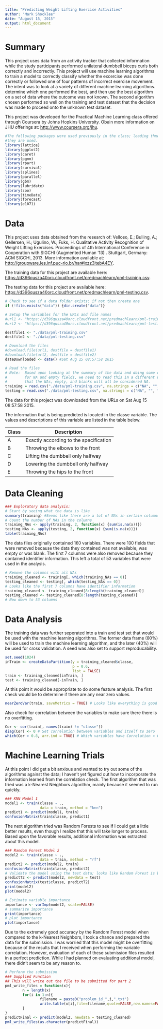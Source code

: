 ```yaml
---
title: "Predicting Weight Lifting Exercise Activities"
author: "Mark Shocklee"
date: "August 15, 2015"
output: html_document
---
```


# Summary

This project uses data from an activity tracker that collected information while the study participants performed unilateral dumbbell biceps curls both correctly and incorrectly.  This project will use machine learning algorithms to train a model to correctly classify whether the excercise was done correctly or followed one of four patterns of incorrect exercise movement.  The intent was to look at a variety of different machine learning algorithms. determine which one performed the best, and then use the best algorithm on a set of data where the outcome was not known.  The second algorithm chosen performed so well on the training and test dataset that the decision was made to proceed onto the unknown test dataset.

This project was developed for the Practical Machine Learning class offered through Coursera by Johns Hopkins University.  Obain more information on JHU offerings at: <http://www.coursera.org/jhu>.

```r
#The following packages were used previously in the class; loading thme in case
#they are used.
library(lattice)
library(ggplot2)
library(caret)
library(pgmm)
library(rpart)
library(survival)
library(splines)
library(parallel)
library(gbm)
library(lubridate)
library(zoo)
library(timeDate)
library(forecast)
library(e1071)
```
# Data

This project uses data obtained from the research of: Velloso, E.; Bulling, A.; Gellersen, H.; Ugulino, W.; Fuks, H. Qualitative Activity Recognition of Weight Lifting Exercises. Proceedings of 4th International Conference in Cooperation with SIGCHI (Augmented Human '13) . Stuttgart, Germany: ACM SIGCHI, 2013.  More information available at: <http://groupware.les.inf.puc-rio.br/har#ixzz3itebA4EY>.

The training data for this project are available here: <https://d396qusza40orc.cloudfront.net/predmachlearn/pml-training.csv>.

The testing data for this project are available here: <https://d396qusza40orc.cloudfront.net/predmachlearn/pml-testing.csv>.

```r
# Check to see if a data folder exists; if not then create one
if (!file.exists("data")) {dir.create("data")}

# Setup the variables for the URLs and file names
#url1 <- "https://d396qusza40orc.cloudfront.net/predmachlearn/pml-training.csv"
#url2 <- "https://d396qusza40orc.cloudfront.net/predmachlearn/pml-testing.csv"

destfile1 <- "./data/pml-training.csv"
destfile2 <- "./data/pml-testing.csv"

# Download the files
#download.file(url1, destfile = destfile1)
#download.file(url2, destfile = destfile2)
dateDownloaded <- date() #Sat Aug 15 08:57:58 2015
```

```r
# Read the files 
# Note:  Based upon looking at the summary of the data and doing some checks
#        for NA and empty fields, we need to read this in a different way so
#        that the NAs, empty, and blanks will all be considered NA.
training = read.csv("./data/pml-training.csv", na.strings = c("NA", "", " "))
testing = read.csv("./data/pml-testing.csv", na.strings = c("NA", "", " "))
```

The data for this project was downloaded from the URLs on Sat Aug 15 08:57:58 2015.

The information that is being predicted is located in the classe variable.  The values and descriptions of this variable are listed in the table below.

Class | Description
------------- | -------------
A | Exactly according to the specification
B | Throwing the elbows to the front
C | Lifting the dumbbell only halfway
D | Lowering the dumbbell only halfway 
E | Throwing the hips to the front

# Data Cleaning

```r
### Exploratory data analysis:
# Start by seeing what the data is like
summary(training) #Seems like there are a lot of NAs in certain columns
# Count the number of NAs in the columns
training_NAs <- apply(training, 2, function(x) {sum(is.na(x))})
testing_NAs <- apply(testing, 2, function(x) {sum(is.na(x))})
table(training_NAs) 
```

The data files originally contained 160 variables.  There were 100 fields that were removed because the data they contained was not available, was empty or was blank.  The first 7 columns were also removed because they contained identifier information.  This left a total of 53 variables that were used in the analysis.

```r
# Remove the columns with all NAs
training_cleaned <- training[, which(training_NAs == 0)]
testing_cleaned <- testing[, which(testing_NAs == 0)]
# Looks like the first 7 columns have identifier information
training_cleaned <- training_cleaned[8:length(training_cleaned)]
testing_cleaned <- testing_cleaned[8:length(testing_cleaned)]
# Now down to 53 columns
```

# Data Analysis

The training data was further seperated into a train and test set that would be used with the machine learning algorithms.  The former data frame (60%) will be used to train the machine learning algorithm, and the later (40%) will be used for cross validation.  A seed was also set to support reproducability.

```r
set.seed(1024)
inTrain <- createDataPartition(y = training_cleaned$classe, 
                               p = 0.6, 
                               list = FALSE)
train <- training_cleaned[inTrain, ]
test <- training_cleaned[-inTrain, ]
```

At this point it would be appropriate to do some feature analysis.  The first check would be to determine if there are any near zero values.

```r
nearZeroVar(train, saveMetrics = TRUE) # Looks like everything is good
```

Also check for correlation between the variables to make sure there there is no overfitting.  

```r
Cor <- cor(train[, names(train) != "classe"])
diag(Cor) <- 0 # Set correlation between variables and itself to zero
which(Cor > 0.8, arr.ind = TRUE) # Which variables have Correlation > 0.8
```

# Machine Learning Trials

At this point I did get a bit anxious and wanted to try out some of the algorithms against the data; I haven't yet figured out how to incorporate the information learned from the correlation check.  The first algorithm that was tried was a k-Nearest Neighbors algorithm, mainly because it seemed to run quickly.

```r
### KNN Model 1
model1 <- train(classe ~ ., 
                data = train, method = "knn")
predict1 <- predict(model1, train)
confusionMatrix(train$classe, predict1)
```

The next algorithm tried was Random Forests to see if I could get a little better results, even though I realize that this will take longer to process.  Based upon the favorable results, additional information was extracted about this model.

```r
### Random Forest Model 2
model2 <- train(classe ~ ., 
                data = train, method = "rf")
predict2 <- predict(model2, train)
confusionMatrix(train$classe, predict2)
# Validate the model using the test data; looks like Random Forest is better
predictT2 <- predict(model2, newdata = test)
confusionMatrix(test$classe, predictT2)
print(model2)
plot(model2)
```

```r
# Estimate variable importance
importance <- varImp(model2, scale=FALSE)
# summarize importance
print(importance)
# plot importance
plot(importance)
```

Due to the extremely good accuracy by the Random Forest model when compared to the k-Nearest Neighbors, I took a chance and prepared the data for the submission.  I was worried that this model might be overfitting because of the results that I received when performing the variable correlation.  However, evaluation of each of these submission files resulted in a perfect prediction.  While I had planned on evaluating additional model, there didn't seem to be any reason to.

```r
# Perform the submission
### Supplied Function
## This will write out the file to be submitted for part 2
pml_write_files = function(x){
        n = length(x)
        for(i in 1:n){
                filename = paste0("problem_id_",i,".txt")
                write.table(x[i],file=filename,quote=FALSE,row.names=FALSE,col.names=FALSE)
        }
}
predictFinal <- predict(model2, newdata = testing_cleaned)
pml_write_files(as.character(predictFinal))
```